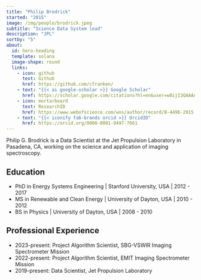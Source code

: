 ```yaml
---
title: "Philip Brodrick"
started: "2015"
image: /img/people/brodrick.jpeg
subtitle: "Science Data System lead"
description: "JPL"
sortby: "5"
about:
  id: hero-heading
  template: solana
  image-shape: round
  links:
    - icon: github
      text: Github
      href: https://github.com/cfranken/
    - text: "{{< ai google-scholar >}} Google Scholar"
      href: https://scholar.google.com/citations?hl=en&user=w8ijI3QAAAAJ 
    - icon: mortarboard
      text: ResearchID
      href: https://www.webofscience.com/wos/author/record/B-4496-2015
    - text: "{{< iconify fa6-brands orcid >}} OrcidID"
      href: https://orcid.org/0000-0001-9497-7661 
---
```


Philip G. Brodrick is a Data Scientist at the Jet Propulsion Laboratory in Pasadena, CA, working on the science and application of imaging spectroscopy.

## Education

- [PhD in Energy Systems Engineering]{.fw-bold} | Stanford University, USA | 2012 -  2017
- [MS in Renewable and Clean Energy]{.fw-bold} | University of Dayton, USA  | 2010 - 2012  
- [BS in Physics]{.fw-bold} | University of Dayton, USA  | 2008 - 2010  

## Professional Experience

- [2023-present:]{.fw-bold} Project Algorithm Scientist, SBG-VSWIR Imaging Spectrometer Mission
- [2022-present:]{.fw-bold} Project Algorithm Scientist, EMIT Imaging Spectrometer Mission
- [2019-present:]{.fw-bold} Data Scientist, Jet Propulsion Laboratory